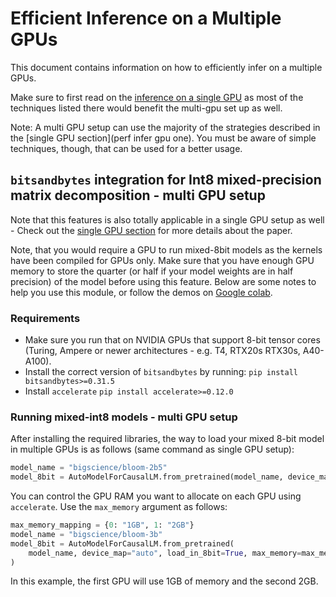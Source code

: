 <!--Copyright 2022 The HuggingFace Team. All rights reserved.

Licensed under the Apache License, Version 2.0 (the "License"); you may not use this file except in compliance with
the License. You may obtain a copy of the License at

http://www.apache.org/licenses/LICENSE-2.0

Unless required by applicable law or agreed to in writing, software distributed under the License is distributed on
an "AS IS" BASIS, WITHOUT WARRANTIES OR CONDITIONS OF ANY KIND, either express or implied. See the License for the
-->

# Efficient Inference on a Multiple GPUs

This document contains information on how to efficiently infer on a multiple GPUs. 

Make sure to first read on the [inference on a single GPU](perf_infer_cpu) as most of the techniques listed there would benefit the multi-gpu set up as well.

<Tip>

 Note: A multi GPU setup can use the majority of the strategies described in the [single GPU section](perf infer gpu one). You must be aware of simple techniques, though, that can be used for a better usage.

</Tip>

## `bitsandbytes` integration for Int8 mixed-precision matrix decomposition - multi GPU setup

Note that this features is also totally applicable in a single GPU setup as well - Check out the [single GPU section](perf_infer_gpu_one) for more details about the paper.

Note, that you would require a GPU to run mixed-8bit models as the kernels have been compiled for GPUs only. Make sure that you have enough GPU memory to store the quarter (or half if your model weights are in half precision) of the model before using this feature. 
Below are some notes to help you use this module, or follow the demos on [Google colab](#colab-demos).

### Requirements

- Make sure you run that on NVIDIA GPUs that support 8-bit tensor cores (Turing, Ampere or newer architectures - e.g. T4, RTX20s RTX30s, A40-A100).
- Install the correct version of `bitsandbytes` by running:
`pip install bitsandbytes>=0.31.5`
- Install `accelerate`
`pip install accelerate>=0.12.0`

### Running mixed-int8 models - multi GPU setup

After installing the required libraries, the way to load your mixed 8-bit model in multiple GPUs is as follows (same command as single GPU setup):
```py
model_name = "bigscience/bloom-2b5"
model_8bit = AutoModelForCausalLM.from_pretrained(model_name, device_map="auto", load_in_8bit=True)
```
You can control the GPU RAM you want to allocate on each GPU using `accelerate`. Use the `max_memory` argument as follows:

```py
max_memory_mapping = {0: "1GB", 1: "2GB"}
model_name = "bigscience/bloom-3b"
model_8bit = AutoModelForCausalLM.from_pretrained(
    model_name, device_map="auto", load_in_8bit=True, max_memory=max_memory_mapping
)
```
In this example, the first GPU will use 1GB of memory and the second 2GB.